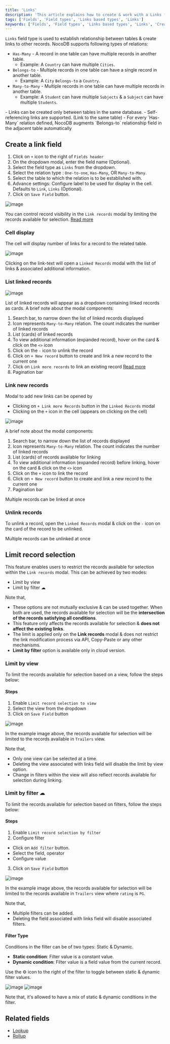```yaml
---
title: 'Links'
description: 'This article explains how to create & work with a Links field.'
tags: ['Fields', 'Field types', 'Links based types', 'Links']
keywords: ['Fields', 'Field types', 'Links based types', 'Links', 'Create links field']
---
```



`Links` field type is used to establish relationship between tables & create links to other records.
NocoDB supports following types of relations:
- `Has-Many` - A record in one table can have multiple records in another table.
  - Example: A `Country` can have multiple `Cities`.
- `Belongs-to` - Multiple records in one table can have a single record in another table.
  - Example: A `City` `Belongs-to` a `Country`.
- `Many-to-Many` - Multiple records in one table can have multiple records in another table.
  - Example: A `Student` can have multiple `Subjects` & a `Subject` can have multiple `Students`.

<Callout type="note">
- Links can be created only between tables in the same database.
- Self-referencing links are supported. (Link to the same table)
- For every `Has-Many` relation defined, NocoDB augments `Belongs-to` relationship field in the adjacent table automatically
</Callout>

## Create a link field
1. Click on `+` icon to the right of `Fields header`
2. On the dropdown modal, enter the field name (Optional).
3. Select the field type as `Links` from the dropdown.
4. Select the relation type : `One-to-one`, `Has-Many`, OR `Many-to-Many`.
5. Select the table to which the relation is to be established with.
6. Advance settings: Configure label to be used for display in the cell. Defaults to `Link`, `Links` (Optional).
7. Click on `Save Field` button.

![image](/img/v2/fields/types/links.png)

You can control record visibility in the `Link records` modal by limiting the records available for selection. [Read more](#limit-record-selection)

### Cell display
The cell will display number of links for a record to the related table.

![image](/img/v2/fields/links-cell-display.png)

Clicking on the link-text will open a `Linked Records` modal with the list of links & associated additional information.

### List linked records

![image](/img/v2/fields/linked-record-modal.png)

List of linked records will appear as a dropdown containing linked records as cards. A brief note about the modal components:
1. Search bar, to narrow down the list of linked records displayed
2. Icon represents `Many-to-Many` relation. The count indicates the number of linked records
3. List (cards) of linked records
4. To view additional information (expanded record), hover on the card & click on the `<>` icon
5. Click on the `-` icon to unlink the record
6. Click on `+ New record` button to create and link a new record to the current one
7. Click on `Link more records` to link an existing record [Read more](#link-new-records)
8. Pagination bar

### Link new records

Modal to add new links can be opened by
- Clicking on `+ Link more Records` button in the `Linked Records` modal
- Clicking on the `+` icon in the cell (appears on clicking on the cell)

![image](/img/v2/fields/add-link-modal.png)

A brief note about the modal components:
1. Search bar, to narrow down the list of records displayed
2. Icon represents `Many-to-Many` relation. The count indicates the number of linked records
3. List (cards) of records available for linking
4. To view additional information (expanded record) before linking, hover on the card & click on the `<>` icon
5. Click on the `+` icon to link the record
6. Click on `+ New record` button to create and link a new record to the current one
7. Pagination bar

<Callout type="info">Multiple records can be linked at once</Callout>

### Unlink records

To unlink a record, open the `Linked Records` modal & click on the `-` icon on the card of the record to be unlinked.

<Callout type="info">Multiple records can be unlinked at once</Callout>

## Limit record selection
This feature enables users to restrict the records available for selection within the `Link records` modal. This can be achieved by two modes:
- Limit by view
- Limit by filter ☁

Note that,
- These options are not mutually exclusive & can be used together. When both are used, the records available for selection will be the **intersection of the records satisfying all conditions**.
- This feature only affects the records available for selection & **does not affect the existing links**.
- The limit is applied only on the **Link records** modal & does not restrict the link modification process via API, Copy-Paste or any other mechanisms.
- **Limit by filter** option is available only in cloud version.

### Limit by view
To limit the records available for selection based on a view, follow the steps below:
#### Steps
1. Enable `Limit record selection to view`
2. Select the view from the dropdown
3. Click on `Save Field` button

![image](/img/v2/fields/types/limit-by-view.png)

In the example image above, the records available for selection will be limited to the records available in `Trailers` view.

Note that,
- Only one view can be selected at a time.
- Deleting the view associated with links field will disable the limit by view option.
- Change in filters within the view will also reflect records available for selection during linking.

### Limit by filter ☁
To limit the records available for selection based on filters, follow the steps below:
#### Steps
1. Enable `Limit record selection by filter`
2. Configure filter
 - Click on `Add filter` button.
 - Select the field, operator
 - Configure value
3. Click on `Save Field` button

![image](/img/v2/fields/types/limit-by-filter.png)

In the example image above, the records available for selection will be limited to the records available in `Trailers` view where `rating` is `PG`.

Note that,
- Multiple filters can be added.
- Deleting the field associated with links field will disable associated filters.

#### Filter Type
Conditions in the filter can be of two types: Static & Dynamic.
- **Static condition**: Filter value is a constant value.
- **Dynamic condition**: Filter value is a field value from the current record.

Use the ⚙️ icon to the right of the filter to toggle between static & dynamic filter values.

![image](/img/v2/fields/types/link-filter-settings.png)
![image](/img/v2/fields/types/link-filter-settings-2.png)

Note that, it's allowed to have a mix of static & dynamic conditions in the filter.

## Related fields
- [Lookup](/docs/product-docs/fields/field-types/links-based/lookup)
- [Rollup](/docs/product-docs/fields/field-types/links-based/rollup)
